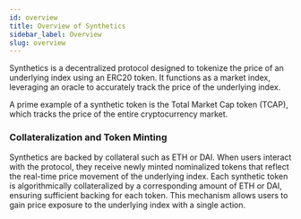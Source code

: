 ```yaml
---
id: overview
title: Overview of Synthetics
sidebar_label: Overview
slug: overview
---
```

Synthetics is a decentralized protocol designed to tokenize the price of an underlying index using an ERC20 token. It functions as a market index, leveraging an oracle to accurately track the price of the underlying index.

A prime example of a synthetic token is the Total Market Cap token (TCAP), which tracks the price of the entire cryptocurrency market.

### Collateralization and Token Minting
Synthetics are backed by collateral such as ETH or DAI. When users interact with the protocol, they receive newly minted nominalized tokens that reflect the real-time price movement of the underlying index. Each synthetic token is algorithmically collateralized by a corresponding amount of ETH or DAI, ensuring sufficient backing for each token. This mechanism allows users to gain price exposure to the underlying index with a single action.

